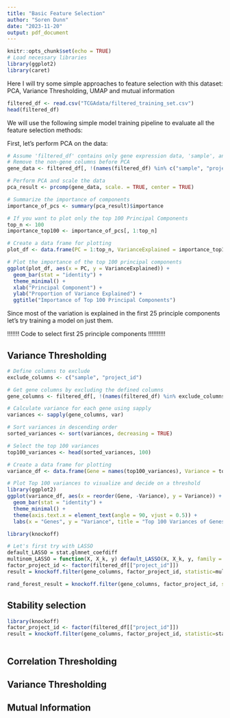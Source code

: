```yaml
---
title: "Basic Feature Selection"
author: "Soren Dunn"
date: "2023-11-20"
output: pdf_document
---
```


```r
knitr::opts_chunk$set(echo = TRUE)
# Load necessary libraries
library(ggplot2)
library(caret)
```

Here I will try some simple approaches to feature selection with this dataset:
PCA, Variance Thresholding, UMAP and mutual information

```r
filtered_df <- read.csv("TCGAdata/filtered_training_set.csv")
head(filtered_df)
```

We will use the following simple model training pipeline to evaluate all the feature selection methods:

First, let's perform PCA on the data:

```r
# Assume 'filtered_df' contains only gene expression data, 'sample', and 'project_id' columns
# Remove the non-gene columns before PCA
gene_data <- filtered_df[, !(names(filtered_df) %in% c("sample", "project_id"))]

# Perform PCA and scale the data
pca_result <- prcomp(gene_data, scale. = TRUE, center = TRUE)

# Summarize the importance of components
importance_of_pcs <- summary(pca_result)$importance

# If you want to plot only the top 100 Principal Components
top_n <- 100
importance_top100 <- importance_of_pcs[, 1:top_n]

# Create a data frame for plotting
plot_df <- data.frame(PC = 1:top_n, VarianceExplained = importance_top100["Proportion of Variance", ])

# Plot the importance of the top 100 principal components
ggplot(plot_df, aes(x = PC, y = VarianceExplained)) +
  geom_bar(stat = "identity") +
  theme_minimal() +
  xlab("Principal Component") +
  ylab("Proportion of Variance Explained") +
  ggtitle("Importance of Top 100 Principal Components")
```

Since most of the variation is explained in the first 25 principle components let's try training a model on just them.

!!!!!!! Code to select first 25 principle components !!!!!!!!!!

## Variance Thresholding

```r
# Define columns to exclude
exclude_columns <- c("sample", "project_id")

# Get gene columns by excluding the defined columns
gene_columns <- filtered_df[, !(names(filtered_df) %in% exclude_columns)]

# Calculate variance for each gene using sapply
variances <- sapply(gene_columns, var)

# Sort variances in descending order
sorted_variances <- sort(variances, decreasing = TRUE)

# Select the top 100 variances
top100_variances <- head(sorted_variances, 100)

# Create a data frame for plotting
variance_df <- data.frame(Gene = names(top100_variances), Variance = top100_variances)

# Plot Top 100 variances to visualize and decide on a threshold
library(ggplot2)
ggplot(variance_df, aes(x = reorder(Gene, -Variance), y = Variance)) +
  geom_bar(stat = "identity") +
  theme_minimal() +
  theme(axis.text.x = element_text(angle = 90, vjust = 0.5)) +
  labs(x = "Genes", y = "Variance", title = "Top 100 Variances of Genes")
```

```r
library(knockoff)

# Let's first try with LASSO
default_LASSO = stat.glmnet_coefdiff
multinom_LASSO = function(X, X_k, y) default_LASSO(X, X_k, y, family = "multinomial", nlambda = 1)
factor_project_id <- factor(filtered_df[["project_id"]])
result = knockoff.filter(gene_columns, factor_project_id, statistic=multinom_LASSO)
```

```r
rand_forest_result = knockoff.filter(gene_columns, factor_project_id, statistic=stat.random_forest)
```

## Stability selection

```r
library(knockoff)
factor_project_id <- factor(filtered_df[["project_id"]])
result = knockoff.filter(gene_columns, factor_project_id, statistic=stat.stability_selection)
```

```r

```

## Correlation Thresholding

## Variance Thresholding

## Mutual Information



